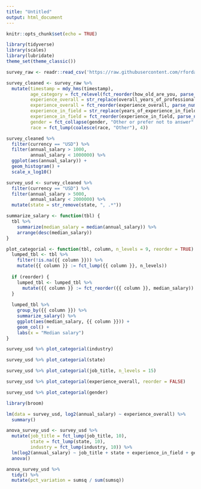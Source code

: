 ```yaml
---
title: "Untitled"
output: html_document
---
```


```r
knitr::opts_chunk$set(echo = TRUE)
```

```r
library(tidyverse)
library(scales)
library(lubridate)
theme_set(theme_classic())

survey_raw <- readr::read_csv('https://raw.githubusercontent.com/rfordatascience/tidytuesday/master/data/2021/2021-05-18/survey.csv') 

survey_cleaned <- survey_raw %>% 
  mutate(timestamp = mdy_hms(timestamp), 
         age_category = fct_relevel(fct_reorder(how_old_are_you, parse_number(how_old_are_you)), "under 18"), 
         experience_overall = str_replace(overall_years_of_professional_experience, " - ", "-"), 
         experience_overall = fct_reorder(experience_overall, parse_number(experience_overall)), 
         experience_in_field = str_replace(years_of_experience_in_field, " - ", "-"), 
         experience_in_field = fct_reorder(experience_in_field, parse_number(experience_in_field)), 
         gender = fct_collapse(gender, "Other or prefer not to answer" = c("Prefer not to answer", "Other or prefer not to answer")), 
         race = fct_lump(coalesce(race, "Other"), 4))

```



```r
survey_cleaned %>% 
  filter(currency == "USD") %>% 
  filter(annual_salary > 1000, 
         annual_salary < 1000000) %>% 
  ggplot(aes(annual_salary)) +
  geom_histogram() +
  scale_x_log10()

survey_usd <- survey_cleaned %>% 
  filter(currency == "USD") %>% 
  filter(annual_salary > 5000, 
         annual_salary < 2000000) %>% 
  mutate(state = str_remove(state, ", .*"))
```



```r
summarize_salary <- function(tbl) {
  tbl %>% 
    summarize(median_salary = median(annual_salary)) %>% 
    arrange(desc(median_salary))
}

plot_categorial <- function(tbl, column, n_levels = 9, reorder = TRUE) {
  lumped_tbl <- tbl %>% 
    filter(!is.na({{ column }})) %>% 
    mutate({{ column }} := fct_lump({{ column }}, n_levels)) 
  
  if (reorder) {
    lumped_tbl <- lumped_tbl %>% 
      mutate({{ column }} := fct_reorder({{ column }}, median_salary)) 
  }
  
  lumped_tbl %>%  
    group_by({{ column }}) %>% 
    summarize_salary() %>% 
    ggplot(aes(median_salary, {{ column }})) +
    geom_col() +
    labs(x = "Median salary")
}

survey_usd %>% plot_categorial(industry)

survey_usd %>% plot_categorial(state)

survey_usd %>% plot_categorial(job_title, n_levels = 15)

survey_usd %>% plot_categorial(experience_overall, reorder = FALSE)

survey_usd %>% plot_categorial(gender)

```



```r
library(broom)

lm(data = survey_usd, log2(annual_salary) ~ experience_overall) %>% 
  summary()

anova_survey_usd <- survey_usd %>% 
  mutate(job_title = fct_lump(job_title, 10), 
         state = fct_lump(state, 10), 
         industry = fct_lump(industry, 10)) %>% 
  lm(log2(annual_salary) ~ job_title + state + experience_in_field + gender + race + industry, data = .) %>% 
  anova()

anova_survey_usd %>% 
  tidy() %>% 
  mutate(pct_variation = sumsq / sum(sumsq))

```


